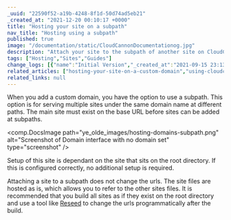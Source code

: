 ```yaml
---
_uuid: "22590f52-a19b-4248-8f1d-50d74ad5eb21"
_created_at: "2021-12-20 00:10:17 +0000"
title: "Hosting your site on a subpath"
nav_title: "Hosting using a subpath"
published: true
image: "/documentation/static/CloudCannonDocumentationog.jpg"
description: "Attach your site to the subpath of another site on CloudCannon"
tags: ["Hosting","Sites","Guides"]
change_logs: [{"name":"Initial Version","_created_at":"2021-09-15 23:13:40 +0000"}]
related_articles: ["hosting-your-site-on-a-custom-domain","using-cloudcannon-dns-to-configure-your-custom-domain","using-external-dns-to-configure-your-custom-domain"]
related_links: null
---
```


When you add a custom domain, you have the option to use a subpath. This option is for serving multiple sites under the same domain name at different paths. The main site must exist on the base URL before sites can be added at subpaths.

<comp.DocsImage path="ye_olde_images/hosting-domains-subpath.png" alt="Screenshot of Domain interface with no domain set" type="screenshot" />

Setup of this site is dependant on the site that sits on the root directory. If this is configured correctly, no additional setup is required.

Attaching a site to a subpath does not change the urls. The site files are hosted as is, which allows you to refer to the other sites files. It is recommended that  you build all sites as if they exist on the root directory and use a tool like  [Reseed](https://github.com/CloudCannon/reseed) to change the urls programmatically after the build.
